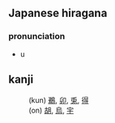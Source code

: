== Japanese hiragana ==
=== pronunciation ===
*u

==kanji==
:(kun) [[鵜]], [[卯]], [[兎]], [[得]]
:(on) [[胡]], [[烏]], [[宇]]